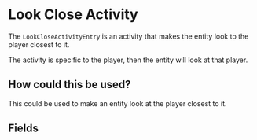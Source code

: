
# Look Close Activity 

The `LookCloseActivityEntry` is an activity that makes the entity look to the player closest to it.

The activity is specific to the player, then the entity will look at that player.

## How could this be used?
This could be used to make an entity look at the player closest to it.


## Fields

